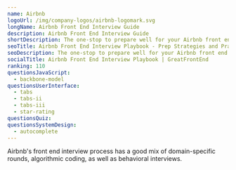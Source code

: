 ```yaml
---
name: Airbnb
logoUrl: /img/company-logos/airbnb-logomark.svg
longName: Airbnb Front End Interview Guide
description: Airbnb Front End Interview Guide
shortDescription: The one-stop to prepare well for your Airbnb front end interviews.
seoTitle: Airbnb Front End Interview Playbook - Prep Strategies and Practice Questions
seoDescription: The one-stop to prepare well for your Airbnb front end interviews. Discover insider tips, optimal prep strategies, and practice questions known to be tested.
socialTitle: Airbnb Front End Interview Playbook | GreatFrontEnd
ranking: 110
questionsJavaScript:
  - backbone-model
questionsUserInterface:
  - tabs
  - tabs-ii
  - tabs-iii
  - star-rating
questionsQuiz:
questionsSystemDesign:
  - autocomplete
---
```


Airbnb's front end interview process has a good mix of domain-specific rounds, algorithmic coding, as well as behavioral interviews.
